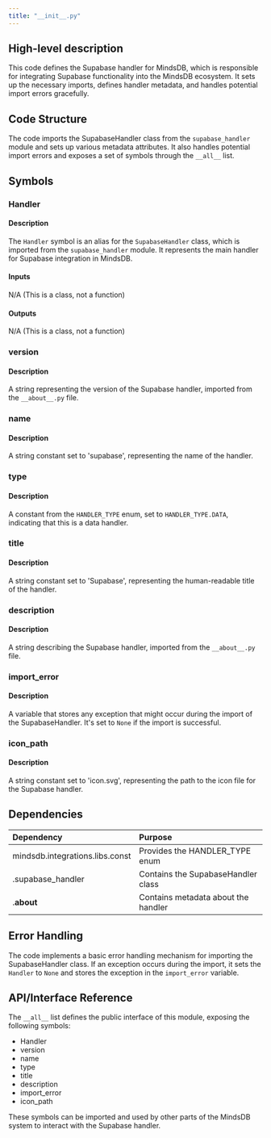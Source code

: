 ```yaml
---
title: "__init__.py"
---
```


## High-level description
This code defines the Supabase handler for MindsDB, which is responsible for integrating Supabase functionality into the MindsDB ecosystem. It sets up the necessary imports, defines handler metadata, and handles potential import errors gracefully.

## Code Structure
The code imports the SupabaseHandler class from the `supabase_handler` module and sets up various metadata attributes. It also handles potential import errors and exposes a set of symbols through the `__all__` list.

## Symbols

### Handler
#### Description
The `Handler` symbol is an alias for the `SupabaseHandler` class, which is imported from the `supabase_handler` module. It represents the main handler for Supabase integration in MindsDB.

#### Inputs
N/A (This is a class, not a function)

#### Outputs
N/A (This is a class, not a function)

### version
#### Description
A string representing the version of the Supabase handler, imported from the `__about__.py` file.

### name
#### Description
A string constant set to 'supabase', representing the name of the handler.

### type
#### Description
A constant from the `HANDLER_TYPE` enum, set to `HANDLER_TYPE.DATA`, indicating that this is a data handler.

### title
#### Description
A string constant set to 'Supabase', representing the human-readable title of the handler.

### description
#### Description
A string describing the Supabase handler, imported from the `__about__.py` file.

### import_error
#### Description
A variable that stores any exception that might occur during the import of the SupabaseHandler. It's set to `None` if the import is successful.

### icon_path
#### Description
A string constant set to 'icon.svg', representing the path to the icon file for the Supabase handler.

## Dependencies
| Dependency | Purpose |
|:-----------|:--------|
| mindsdb.integrations.libs.const | Provides the HANDLER_TYPE enum |
| .supabase_handler | Contains the SupabaseHandler class |
| .__about__ | Contains metadata about the handler |

## Error Handling
The code implements a basic error handling mechanism for importing the SupabaseHandler class. If an exception occurs during the import, it sets the `Handler` to `None` and stores the exception in the `import_error` variable.

## API/Interface Reference
The `__all__` list defines the public interface of this module, exposing the following symbols:
- Handler
- version
- name
- type
- title
- description
- import_error
- icon_path

These symbols can be imported and used by other parts of the MindsDB system to interact with the Supabase handler.